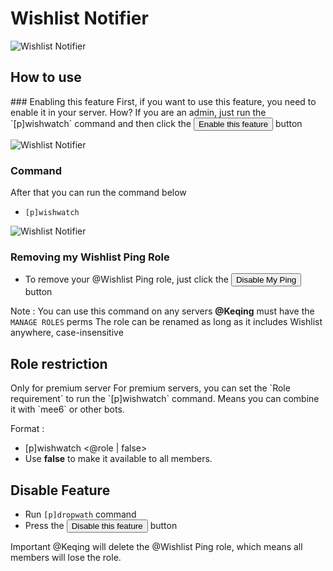 
# Wishlist Notifier

![Wishlist Notifier](/img//wish2.png)

## How to use
<Steps>
### Enabling this feature
First, if you want to use this feature, you need to enable it in your server. How? If you are an admin, just run the `[p]wishwatch` command and then click the <button class="btn btn-success">Enable this feature</button> button

![Wishlist Notifier](/img/wish3.png)

### Command
After that you can run the command below
- `[p]wishwatch`

![Wishlist Notifier](/img/wish.png)

### Removing my Wishlist Ping Role
- To remove your <span class="mention">@Wishlist Ping</span> role, just click the <button class="btn btn-danger">Disable My Ping</button> button
</Steps>
Note : You can use this command on any servers

<Callout type="warning">
<b class="mention">@Keqing</b> must have the <code>MANAGE ROLES</code> perms
</Callout>

<Callout type="info">
The role can be renamed as long as it includes Wishlist anywhere, case-insensitive
</Callout>

## Role restriction
<Callout type="warning">
Only for premium server
</Callout>
For premium servers, you can set the `Role requirement` to run the `[p]wishwatch` command. Means you can combine it with `mee6` or other bots. 

Format : 
- [p]wishwatch &lt;<span class="mention">@role</span> | false>
- Use **false** to make it available to all members.

## Disable Feature
- Run `[p]dropwath` command
- Press the <button class="btn btn-danger">Disable this feature</button> button

<Callout type="warning">
Important <span class="mention">@Keqing</span> will delete the <span class="mention">@Wishlist Ping</span> role, which means all members will lose the role.
</Callout>
